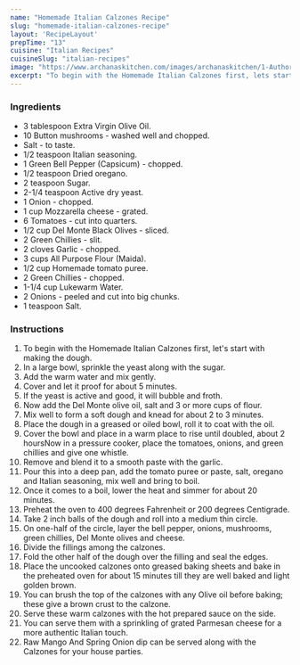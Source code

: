 ---
name: "Homemade Italian Calzones Recipe"
slug: "homemade-italian-calzones-recipe"
layout: 'RecipeLayout'
prepTime: "13"
cuisine: "Italian Recipes"
cuisineSlug: "italian-recipes"
image: "https://www.archanaskitchen.com/images/archanaskitchen/1-Author/Vanitha/Italian_Calzones_1600.jpg"
excerpt: "To begin with the Homemade Italian Calzones first, lets start with making the dough"
---

### Ingredients

- 3 tablespoon Extra Virgin Olive Oil.
- 10 Button mushrooms - washed well and chopped.
- Salt - to taste.
- 1/2 teaspoon Italian seasoning.
- 1 Green Bell Pepper (Capsicum) - chopped.
- 1/2 teaspoon Dried oregano.
- 2 teaspoon Sugar.
- 2-1/4 teaspoon Active dry yeast.
- 1 Onion - chopped.
- 1 cup Mozzarella cheese - grated.
- 6 Tomatoes - cut into quarters.
- 1/2 cup Del Monte Black Olives - sliced.
- 2 Green Chillies - slit.
- 2 cloves Garlic - chopped.
- 3 cups All Purpose Flour (Maida).
- 1/2 cup Homemade tomato puree.
- 2 Green Chillies - chopped.
- 1-1/4 cup Lukewarm Water.
- 2 Onions - peeled and cut into big chunks.
- 1 teaspoon Salt.

### Instructions

1. To begin with the Homemade Italian Calzones first, let's start with making the dough.
1. In a large bowl, sprinkle the yeast along with the sugar.
1. Add the warm water and mix gently.
1. Cover and let it proof for about 5 minutes.
1. If the yeast is active and good, it will bubble and froth.
1. Now add the Del Monte olive oil, salt and 3 or more cups of flour.
1. Mix well to form a soft dough and knead for about 2 to 3 minutes.
1. Place the dough in a greased or oiled bowl, roll it to coat with the oil.
1. Cover the bowl and place in a warm place to rise until doubled, about 2 hoursNow in a pressure cooker, place the tomatoes, onions, and green chillies and give one whistle.
1. Remove and blend it to a smooth paste with the garlic.
1. Pour this into a deep pan, add the tomato puree or paste, salt, oregano and Italian seasoning, mix well and bring to boil.
1. Once it comes to a boil, lower the heat and simmer for about 20 minutes.
1. Preheat the oven to 400 degrees Fahrenheit or 200 degrees Centigrade.
1. Take 2 inch balls of the dough and roll into a medium thin circle.
1. On one-half of the circle, layer the bell pepper, onions, mushrooms, green chillies, Del Monte olives and cheese.
1. Divide the fillings among the calzones.
1. Fold the other half of the dough over the filling and seal the edges.
1. Place the uncooked calzones onto greased baking sheets and bake in the preheated oven for about 15 minutes till they are well baked and light golden brown.
1. You can brush the top of the calzones with any Olive oil before baking; these give a brown crust to the calzone.
1. Serve these warm calzones with the hot prepared sauce on the side.
1. You can serve them with a sprinkling of grated Parmesan cheese for a more authentic Italian touch.
1. Raw Mango And Spring Onion dip can be served along with the Calzones for your house parties.

